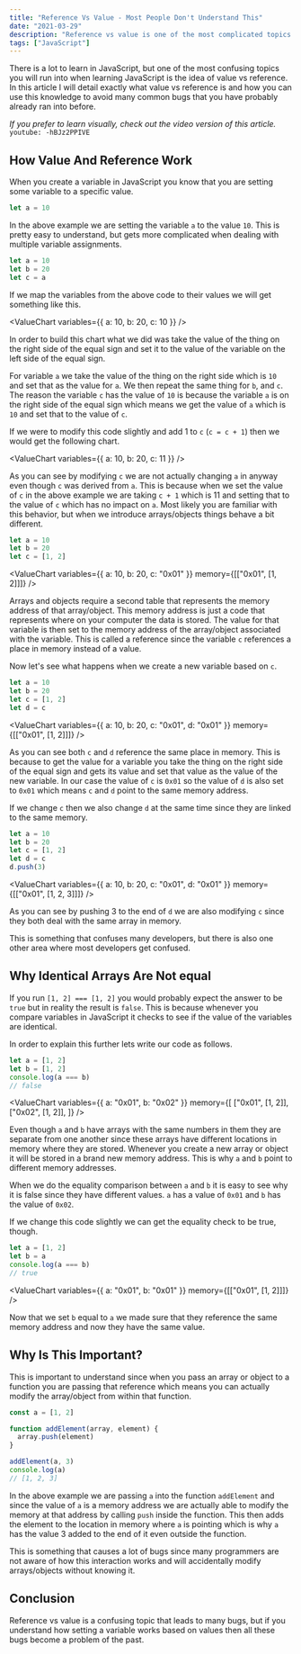 ```yaml
---
title: "Reference Vs Value - Most People Don't Understand This"
date: "2021-03-29"
description: "Reference vs value is one of the most complicated topics beginner developers face, but it is much easier than it appears."
tags: ["JavaScript"]
---
```



There is a lot to learn in JavaScript, but one of the most confusing topics you will run into when learning JavaScript is the idea of value vs reference. In this article I will detail exactly what value vs reference is and how you can use this knowledge to avoid many common bugs that you have probably already ran into before.

_If you prefer to learn visually, check out the video version of this article._
`youtube: -hBJz2PPIVE`

## How Value And Reference Work

When you create a variable in JavaScript you know that you are setting some variable to a specific value.

```js
let a = 10
```

In the above example we are setting the variable `a` to the value `10`. This is pretty easy to understand, but gets more complicated when dealing with multiple variable assignments.

```js
let a = 10
let b = 20
let c = a
```

If we map the variables from the above code to their values we will get something like this.

<ValueChart variables={{ a: 10, b: 20, c: 10 }} />

In order to build this chart what we did was take the value of the thing on the right side of the equal sign and set it to the value of the variable on the left side of the equal sign.

For variable `a` we take the value of the thing on the right side which is `10` and set that as the value for `a`. We then repeat the same thing for `b`, and `c`. The reason the variable `c` has the value of `10` is because the variable `a` is on the right side of the equal sign which means we get the value of `a` which is `10` and set that to the value of `c`.

If we were to modify this code slightly and add 1 to `c` (`c = c + 1`) then we would get the following chart.

<ValueChart variables={{ a: 10, b: 20, c: 11 }} />

As you can see by modifying `c` we are not actually changing `a` in anyway even though `c` was derived from `a`. This is because when we set the value of `c` in the above example we are taking `c + 1` which is 11 and setting that to the value of `c` which has no impact on `a`. Most likely you are familiar with this behavior, but when we introduce arrays/objects things behave a bit different.

```js
let a = 10
let b = 20
let c = [1, 2]
```

<ValueChart
  variables={{ a: 10, b: 20, c: "0x01" }}
  memory={[["0x01", [1, 2]]]}
/>

Arrays and objects require a second table that represents the memory address of that array/object. This memory address is just a code that represents where on your computer the data is stored. The value for that variable is then set to the memory address of the array/object associated with the variable. This is called a reference since the variable `c` references a place in memory instead of a value.

Now let's see what happens when we create a new variable based on `c`.

```js
let a = 10
let b = 20
let c = [1, 2]
let d = c
```

<ValueChart
  variables={{ a: 10, b: 20, c: "0x01", d: "0x01" }}
  memory={[["0x01", [1, 2]]]}
/>

As you can see both `c` and `d` reference the same place in memory. This is because to get the value for a variable you take the thing on the right side of the equal sign and gets its value and set that value as the value of the new variable. In our case the value of `c` is `0x01` so the value of `d` is also set to `0x01` which means `c` and `d` point to the same memory address.

If we change `c` then we also change `d` at the same time since they are linked to the same memory.

```js
let a = 10
let b = 20
let c = [1, 2]
let d = c
d.push(3)
```

<ValueChart
  variables={{ a: 10, b: 20, c: "0x01", d: "0x01" }}
  memory={[["0x01", [1, 2, 3]]]}
/>

As you can see by pushing 3 to the end of `d` we are also modifying `c` since they both deal with the same array in memory.

This is something that confuses many developers, but there is also one other area where most developers get confused.

## Why Identical Arrays Are Not equal

If you run `[1, 2] === [1, 2]` you would probably expect the answer to be `true` but in reality the result is `false`. This is because whenever you compare variables in JavaScript it checks to see if the value of the variables are identical.

In order to explain this further lets write our code as follows.

```js
let a = [1, 2]
let b = [1, 2]
console.log(a === b)
// false
```

<ValueChart
  variables={{ a: "0x01", b: "0x02" }}
  memory={[
    ["0x01", [1, 2]],
    ["0x02", [1, 2]],
  ]}
/>

Even though `a` and `b` have arrays with the same numbers in them they are separate from one another since these arrays have different locations in memory where they are stored. Whenever you create a new array or object it will be stored in a brand new memory address. This is why `a` and `b` point to different memory addresses.

When we do the equality comparison between `a` and `b` it is easy to see why it is false since they have different values. `a` has a value of `0x01` and `b` has the value of `0x02`.

If we change this code slightly we can get the equality check to be true, though.

```js
let a = [1, 2]
let b = a
console.log(a === b)
// true
```

<ValueChart variables={{ a: "0x01", b: "0x01" }} memory={[["0x01", [1, 2]]]} />

Now that we set `b` equal to `a` we made sure that they reference the same memory address and now they have the same value.

## Why Is This Important?

This is important to understand since when you pass an array or object to a function you are passing that reference which means you can actually modify the array/object from within that function.

```js
const a = [1, 2]

function addElement(array, element) {
  array.push(element)
}

addElement(a, 3)
console.log(a)
// [1, 2, 3]
```

In the above example we are passing `a` into the function `addElement` and since the value of `a` is a memory address we are actually able to modify the memory at that address by calling `push` inside the function. This then adds the element to the location in memory where `a` is pointing which is why `a` has the value 3 added to the end of it even outside the function.

This is something that causes a lot of bugs since many programmers are not aware of how this interaction works and will accidentally modify arrays/objects without knowing it.

## Conclusion

Reference vs value is a confusing topic that leads to many bugs, but if you understand how setting a variable works based on values then all these bugs become a problem of the past.
